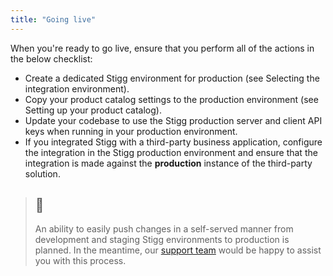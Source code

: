 ```yaml
---
title: "Going live"
---
```


When you're ready to go live, ensure that you perform all of the actions in the below checklist:

* Create a dedicated Stigg environment for production (see Selecting the integration environment).
* Copy your product catalog settings to the production environment (see Setting up your product catalog).
* Update your codebase to use the Stigg production server and client API keys when running in your production environment.
* If you integrated Stigg with a third-party business application, configure the integration in the Stigg production environment and ensure that the integration is made against the **production** instance of the third-party solution.

> ## 📘
> 
> An ability to easily push changes in a self-served manner from development and staging Stigg environments to production is planned. In the meantime, our [support team](/cdn-cgi/l/email-protection#04777174746b76704477706d63632a6d6b) would be happy to assist you with this process.
